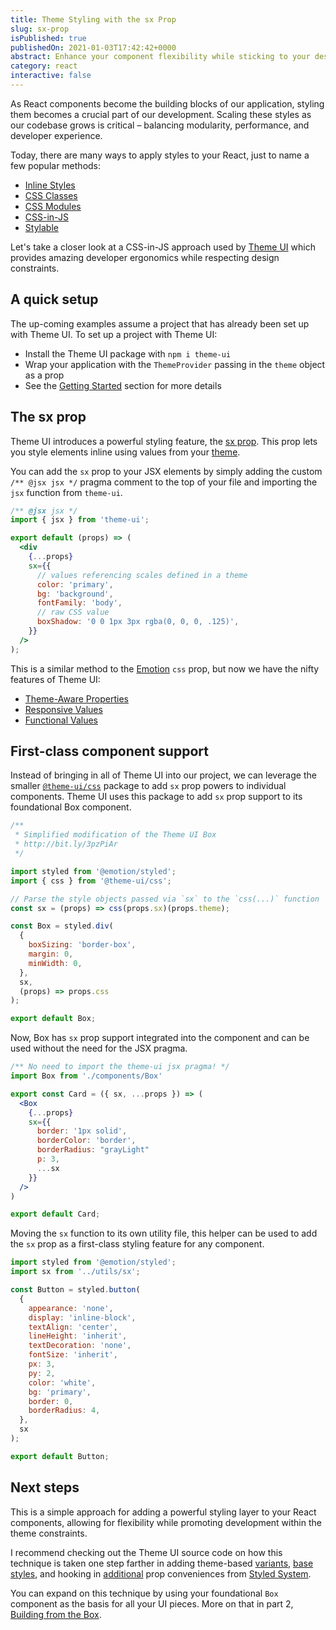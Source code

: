 ```yaml
---
title: Theme Styling with the sx Prop
slug: sx-prop
isPublished: true
publishedOn: 2021-01-03T17:42:42+0000
abstract: Enhance your component flexibility while sticking to your design principles.
category: react
interactive: false
---
```




As React components become the building blocks of our application, styling them becomes a crucial part of our development. Scaling these styles as our codebase grows is critical – balancing modularity, performance, and developer experience.

Today, there are many ways to apply styles to your React, just to name a few popular methods:

- [Inline Styles](https://reactjs.org/docs/dom-elements.html#style)
- [CSS Classes](https://reactjs.org/docs/faq-styling.html#how-do-i-add-css-classes-to-components)
- [CSS Modules](https://github.com/css-modules/css-modules)
- [CSS-in-JS](https://github.com/tuchk4/awesome-css-in-js)
- [Stylable](https://stylable.io)

Let's take a closer look at a CSS-in-JS approach used by [Theme UI] which provides amazing developer ergonomics while respecting design constraints.

## A quick setup

The up-coming examples assume a project that has already been set up with Theme UI. To set up a project with Theme UI:

- Install the Theme UI package with `npm i theme-ui`
- Wrap your application with the `ThemeProvider` passing in the `theme` object as a prop
- See the [Getting Started] section for more details

## The sx prop

Theme UI introduces a powerful styling feature, the [sx prop]. This prop lets you style elements inline using values from your [theme](https://theme-ui.com/theming).

You can add the `sx` prop to your JSX elements by simply adding the custom `/** @jsx jsx */` pragma comment to the top of your file and importing the `jsx` function from `theme-ui`.

```jsx
/** @jsx jsx */
import { jsx } from 'theme-ui';

export default (props) => (
  <div
    {...props}
    sx={{
      // values referencing scales defined in a theme
      color: 'primary',
      bg: 'background',
      fontFamily: 'body',
      // raw CSS value
      boxShadow: '0 0 1px 3px rgba(0, 0, 0, .125)',
    }}
  />
);
```

This is a similar method to the [Emotion] `css` prop, but now we have the nifty features of Theme UI:

- [Theme-Aware Properties]()
- [Responsive Values]()
- [Functional Values]()

## First-class component support

Instead of bringing in all of Theme UI into our project, we can leverage the smaller [`@theme-ui/css`] package to add `sx` prop powers to individual components. Theme UI uses this package to add `sx` prop support to its foundational Box component.

```jsx
/**
 * Simplified modification of the Theme UI Box
 * http://bit.ly/3pzPiAr
 */

import styled from '@emotion/styled';
import { css } from '@theme-ui/css';

// Parse the style objects passed via `sx` to the `css(...)` function
const sx = (props) => css(props.sx)(props.theme);

const Box = styled.div(
  {
    boxSizing: 'border-box',
    margin: 0,
    minWidth: 0,
  },
  sx,
  (props) => props.css
);

export default Box;
```

Now, Box has `sx` prop support integrated into the component and can be used without the need for the JSX pragma.

```jsx
/** No need to import the theme-ui jsx pragma! */
import Box from './components/Box'

export const Card = ({ sx, ...props }) => (
  <Box
    {...props}
    sx={{
      border: '1px solid',
      borderColor: 'border',
      borderRadius: "grayLight"
      p: 3,
      ...sx
    }}
  />
)

export default Card;
```

Moving the `sx` function to its own utility file, this helper can be used to add the `sx` prop as a first-class styling feature for any component.

```jsx
import styled from '@emotion/styled';
import sx from '../utils/sx';

const Button = styled.button(
  {
    appearance: 'none',
    display: 'inline-block',
    textAlign: 'center',
    lineHeight: 'inherit',
    textDecoration: 'none',
    fontSize: 'inherit',
    px: 3,
    py: 2,
    color: 'white',
    bg: 'primary',
    border: 0,
    borderRadius: 4,
  },
  sx
);

export default Button;
```

## Next steps

This is a simple approach for adding a powerful styling layer to your React components, allowing for flexibility while promoting development within the theme constraints.

I recommend checking out the Theme UI source code on how this technique is taken one step farther in adding theme-based [variants](https://github.com/system-ui/theme-ui/blob/stable/packages/components/src/Box.js#L13), [base styles](https://github.com/system-ui/theme-ui/blob/stable/packages/components/src/Box.js#L12), and hooking in [additional](https://github.com/system-ui/theme-ui/blob/stable/packages/components/src/Box.js#L4) prop conveniences from [Styled System].

You can expand on this technique by using your foundational `Box` component as the basis for all your UI pieces. More on that in part 2, [Building from the Box].

[theme ui]: https://theme-ui.com
[getting started]: https://theme-ui.com/getting-started
[emotion]: https://emotion.sh/
[sx prop]: https://theme-ui.com/sx-prop
[theme-aware properties]: https://theme-ui.com/sx-prop#theme-aware-properties
[responsive values]: https://theme-ui.com/sx-prop#responsive-values
[functional values]: https://theme-ui.com/sx-prop#functional-values
[`@theme-ui/css`]: https://github.com/system-ui/theme-ui/blob/develop/packages/css/README.md
[styled system]: https://github.com/styled-system/styled-system
[building from the box]: /posts/the-box
